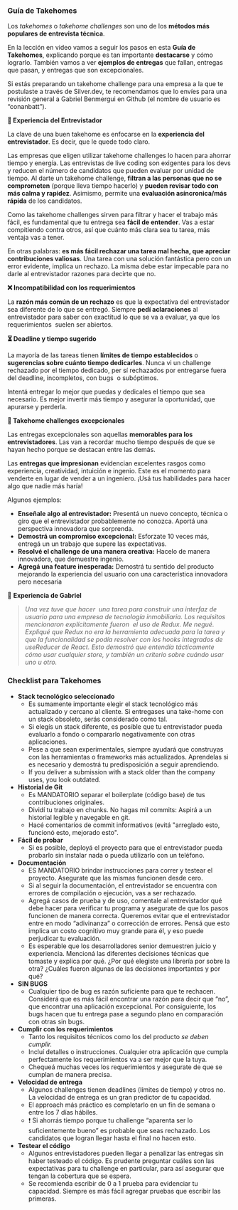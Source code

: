 
### Guía de Takehomes

Los *takehomes* o *takehome challenges* son uno de los **métodos más populares de entrevista técnica**.

En la lección en video vamos a seguir los pasos en esta **Guía de Takehomes**, explicando porque es tan importante **destacarse** y cómo lograrlo. También vamos a ver **ejemplos de entregas** que fallan, entregas que pasan, y entregas que son excepcionales.

<Callout type="info">

Si estás preparando un takehome challenge para una empresa a la que te postulaste a través de Silver.dev, te recomendamos que lo envíes para una revisión general a Gabriel Benmergui en Github (el nombre de usuario es “conanbatt”).

</Callout>

**👤 Experiencia del Entrevistador**

La clave de una buen takehome es enfocarse en la **experiencia del entrevistador**. Es decir, que le quede todo claro.

Las empresas que eligen utilizar takehome challenges lo hacen para ahorrar tiempo y energía. Las entrevistas de live coding son exigentes para los devs y reducen el número de candidatos que pueden evaluar por unidad de tiempo. Al darte un takehome challenge, **filtran a las personas que no se comprometen** (porque lleva tiempo hacerlo) y **pueden revisar todo con más calma y rapidez**. Asimismo, permite una **evaluación asíncronica/más rápida** de los candidatos.

Como las takehome challenges sirven para filtrar y hacer el trabajo más fácil, es fundamental que tu entrega sea **fácil de entender**. Vas a estar compitiendo contra otros, así que cuánto más clara sea tu tarea, más ventaja vas a tener.

En otras palabras: **es más fácil rechazar una tarea mal hecha, que apreciar contribuciones valiosas**. Una tarea con una solución fantástica pero con un error evidente, implica un rechazo. La misma debe estar impecable para no darle al entrevistador razones para decirte que no.

**❌ Incompatibilidad con los requerimientos**

La **razón más común de un rechazo** es que la expectativa del entrevistador sea diferente de lo que se entregó. Siempre **pedí aclaraciones** al entrevistador para saber con exactitud lo que se va a evaluar, ya que los requerimientos  suelen ser abiertos.

**⏳ Deadline y tiempo sugerido**

La mayoría de las tareas tienen **límites de tiempo establecidos** o **sugerencias sobre cuánto tiempo dedicarles**. Nunca vi un challenge rechazado por el tiempo dedicado, per sí rechazados por entregarse fuera del deadline, incompletos, con bugs  o subóptimos.

Intentá entregar lo mejor que puedas y dedicales el tiempo que sea necesario. Es mejor invertir más tiempo y asegurar la oportunidad, que apurarse y perderla.

**💯 Takehome challenges excepcionales**

Las entregas excepcionales son aquellas **memorables para los entrevistadores**. Las van a recordar mucho tiempo después de que se hayan hecho porque se destacan entre las demás.

Las **entregas que impresionan** evidencian excelentes rasgos como experiencia, creatividad, intuición e ingenio. Este es el momento para venderte en lugar de vender a un ingeniero. ¡Usá tus habilidades para hacer algo que nadie más haría!

Algunos ejemplos:

- **Enseñale algo al entrevistador:** Presentá un nuevo concepto, técnica o giro que el entrevistador probablemente no conozca. Aportá una perspectiva innovadora que sorprenda.
- **Demostrá un compromiso excepcional:** Esforzate 10 veces más, entregá un un trabajo que supere las expectativas.
- **Resolvé el challenge de una manera creativa:** Hacelo de manera innovadora, que demuestre ingenio.
- **Agregá una feature inesperada:** Demostrá tu sentido del producto mejorando la experiencia del usuario con una característica innovadora pero necesaria

💭 **Experiencia de Gabriel**

> *Una vez tuve que hacer  una tarea para construir una interfaz de usuario para una empresa de tecnología inmobiliaria. Los requisitos mencionaron explícitamente fueron  el uso de Redux. Me negué. Expliqué que Redux no era la herramienta adecuada para la tarea y que la funcionalidad se podía resolver con los hooks integrados de useReducer de React. Esto demostró que entendía tácticamente cómo usar cualquier store, y también un criterio sobre cuándo usar uno u otro.*
>

### **Checklist para Takehomes**

- **Stack tecnológico seleccionado**
    - Es sumamente importante elegir el stack tecnológico más actualizado y cercano al cliente. Si entregases una take-home con un stack obsoleto, serás considerado como tal.
    - Si elegís un stack diferente, es posible que tu entrevistador pueda evaluarlo a fondo o compararlo negativamente con otras aplicaciones.
    - Pese a que sean experimentales, siempre ayudará que construyas con las herramientas o frameworks más actualizados. Aprendelas si es necesario y demostrá tu predisposición a seguir aprendiendo.
    - If you deliver a submission with a stack older than the company uses, you look outdated.
- **Historial de Git**
    - Es MANDATORIO separar el boilerplate (código base) de tus contribuciones originales.
    - Dividí tu trabajo en chunks. No hagas mil commits: Aspirá a un historial legible y navegable en git.
    - Hacé comentarios de commit informativos (evitá "arreglado esto, funcionó esto, mejorado esto".
- **Fácil de probar**
    - Si es posible, deployá el proyecto para que el entrevistador pueda probarlo sin instalar nada o pueda utilizarlo con un teléfono.
- **Documentación**
    - ES MANDATORIO brindar instrucciones para correr y testear el proyecto. Asegurate que las mismas funcionen desde cero.
    - Si al seguir la documentación, el entrevistador se encuentra con errores de compilación o ejecución, vas a ser rechazado.
    - Agregá casos de prueba y de uso, comentale al entrevistador qué debe hacer para verificar tu programa y asegurate de que los pasos funcionen de manera correcta. Queremos evitar que el entrevistador entre en modo “adivinanza” o corrección de errores. Pensá que esto implica un costo cognitivo muy grande para él, y eso puede perjudicar tu evaluación.
    - Es esperable que los desarrolladores senior demuestren juicio y experiencia. Mencioná las diferentes decisiones técnicas que tomaste y explica por qué. ¿Por qué elegiste una librería por sobre la otra? ¿Cuáles fueron algunas de las decisiones importantes y por qué?
- **SIN BUGS**
    - Cualquier tipo de bug es razón suficiente para que te rechacen. Considerá que es más fácil encontrar una razón para decir que “no”, que encontrar una aplicación excepcional. Por consiguiente, los bugs hacen que tu entrega pase a segundo plano en comparación con otras sin bugs.
- **Cumplir con los requerimientos**
    - Tanto los requisitos técnicos como los del producto *se deben cumplir.*
    - Incluí detalles o instrucciones. Cualquier otra aplicación que cumpla perfectamente los requerimientos va a ser mejor que la tuya.
    - Chequeá muchas veces los requerimientos y asegurate de que se cumplan de manera precisa.
- **Velocidad de entrega**
    - Algunos challenges tienen deadlines (límites de tiempo) y otros no. La velocidad de entrega es un gran predictor de tu capacidad.
    - El approach más práctico es completarlo en un fin de semana o entre los 7 días hábiles.
    - ❗ Si ahorrás tiempo porque tu challenge “aparenta ser lo suficientemente bueno” es probable que seas rechazado. Los candidatos que logran llegar hasta el final no hacen esto.
- **Testear el código**
    - Algunos entrevistadores pueden llegar a penalizar las entregas sin haber testeado el código. Es prudente preguntar cuáles son las expectativas para tu challenge en particular, para así asegurar que tengan la cobertura que se espera.
    - Se recomienda escribir de 0 a 1 prueba para evidenciar tu capacidad. Siempre es más fácil agregar pruebas que escribir las primeras.
